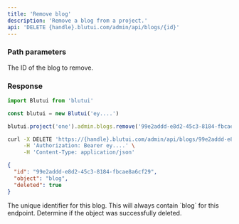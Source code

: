 ```yaml
---
title: 'Remove blog'
description: 'Remove a blog from a project.'
api: 'DELETE {handle}.blutui.com/admin/api/blogs/{id}'
---
```


### Path parameters

<Parameter name="id" type="string" required="true">
The ID of the blog to remove.
</Parameter>

### Response

```ts tab="Node.js"
import Blutui from 'blutui'

const blutui = new Blutui('ey....')

blutui.project('one').admin.blogs.remove('99e2addd-e8d2-45c3-8184-fbcae8a6cf29')
```

```bash tab="cURL"
curl -X DELETE 'https://{handle}.blutui.com/admin/api/blogs/99e2addd-e8d2-45c3-8184-fbcae8a6cf29' \
     -H 'Authorization: Bearer ey....' \
     -H 'Content-Type: application/json'
```

```json title="JSON Response"
{
  "id": "99e2addd-e8d2-45c3-8184-fbcae8a6cf29",
  "object": "blog",
  "deleted": true
}
```

<Parameter name="id" type="string">
The unique identifier for this blog.
</Parameter>

<Parameter name="object" type="string">
This will always contain `blog` for this endpoint.
</Parameter>

<Parameter name="deleted" type="boolean">
Determine if the object was successfully deleted.
</Parameter>
